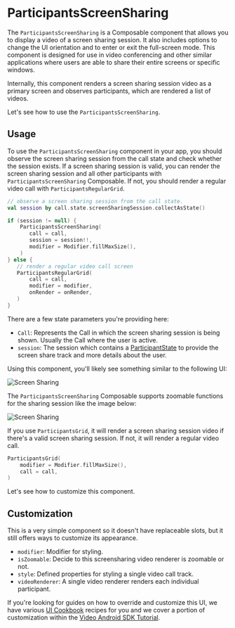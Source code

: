 # ParticipantsScreenSharing

The `ParticipantsScreenSharing` is a Composable component that allows you to display a video of a screen sharing session. It also includes options to change the UI orientation and to enter or exit the full-screen mode. This component is designed for use in video conferencing and other similar applications where users are able to share their entire screens or specific windows.

Internally, this component renders a screen sharing session video as a primary screen and observes participants, which are rendered a list of videos.

Let's see how to use the `ParticipantsScreenSharing`.

## Usage

To use the `ParticipantsScreenSharing` component in your app, you should observe the screen sharing session from the call state and check whether the session exists. If a screen sharing session is valid, you can render the screen sharing session and all other participants with `ParticipantsScreenSharing` Composable. If not, you should render a regular video call with `ParticipantsRegularGrid`.

```kotlin
// observe a screen sharing session from the call state.
val session by call.state.screenSharingSession.collectAsState()

if (session != null) {
    ParticipantsScreenSharing(
       call = call,
       session = session!!,
       modifier = Modifier.fillMaxSize(),
    )
} else {
   // render a regular video call screen
   ParticipantsRegularGrid(
       call = call,
       modifier = modifier,
       onRender = onRender,
   )
}
```

There are a few state parameters you're providing here:

- `Call`: Represents the Call in which the screen sharing session is being shown. Usually the Call where the user is active.
- `session`: The session which contains a [ParticipantState](../05-participants/01-call-participant_state.mdx) to provide the screen share track and more details about the user.

Using this component, you'll likely see something similar to the following UI:

![Screen Sharing](../../assets/compose_screensharing_portrait.png)

The `ParticipantsScreenSharing` Composable supports zoomable functions for the sharing session like the image below:

![Screen Sharing](../../assets/compose_screensharing_zoom.png)

If you use `ParticipantsGrid`, it will render a screen sharing session video if there's a valid screen sharing session. If not, it will render a regular video call.

```kotlin
ParticipantsGrid(
    modifier = Modifier.fillMaxSize(),
    call = call,
)
```

Let's see how to customize this component.

## Customization

This is a very simple component so it doesn't have replaceable slots, but it still offers ways to customize its appearance.

- `modifier`: Modifier for styling.
- `isZoomable`: Decide to this screensharing video renderer is zoomable or not.
- `style`: Defined properties for styling a single video call track.
- `videoRenderer`: A single video renderer renders each individual participant.

If you're looking for guides on how to override and customize this UI, we have various [UI Cookbook](../../05-ui-cookbook/01-overview.mdx) recipes for you and we cover a portion of customization within the [Video Android SDK Tutorial](https://getstream.io/video/sdk/android/tutorial/video-calling/).